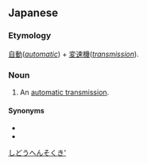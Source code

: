 ==Japanese==
{{ja-kanjitab|じ|どう|へん|そく|き|yomi=o}}

===Etymology===
[[自動]](''[[automatic]]'') + [[変速機]](''[[transmission]]'').

===Noun===
{{ja-noun|じどう へんそくき}}

# {{lb|ja|automotive}} An [[automatic transmission]].

====Synonyms====
* {{ja-r|オートマチック}}
* {{ja-r|オートマ}}

[[Category:ja:Automotive|しどうへんそくき']]